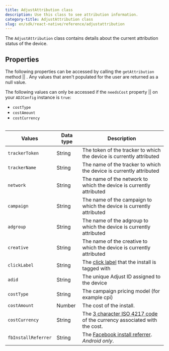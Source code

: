 ```yaml
---
title: AdjustAttribution class
description: Use this class to see attribution information.
category-title: AdjustAttribution class
slug: en/sdk/react-native/reference/adjustattribution
---
```



The `AdjustAttribution` class contains details about the current attribution status of the device.

## Properties

The following properties can be accessed by calling the <Tooltip>`getAttribution` method || <AttributionSig /></Tooltip>. Any values that aren't populated for the user are returned as a null value.

<Callout type="note">

The following values can only be accessed if the <Tooltip>`needsCost` property || <SetNeedsCostSig /></Tooltip> on your `ADJConfig` instance is `true`:

-  `costType`
-  `costAmount`
-  `costCurrency`

</Callout>

<Table>

| Values              | Data type | Description                                                                                                      |
| ------------------- | --------- | ---------------------------------------------------------------------------------------------------------------- |
| `trackerToken`      | String    | The token of the tracker to which the device is currently attributed                                             |
| `trackerName`       | String    | The name of the tracker to which the device is currently attributed                                              |
| `network`           | String    | The name of the network to which the device is currently attributed                                              |
| `campaign`          | String    | The name of the campaign to which the device is currently attributed                                             |
| `adgroup`           | String    | The name of the adgroup to which the device is currently attributed                                              |
| `creative`          | String    | The name of the creative to which the device is currently attributed                                             |
| `clickLabel`        | String    | The [click label](https://help.adjust.com/en/article/user-rewards) that the install is tagged with               |
| `adid`              | String    | The unique Adjust ID assigned to the device                                                                      |
| `costType`          | String    | The campaign pricing model (for example cpi)                                                                     |
| `costAmount`        | Number    | The cost of the install.                                                                                         |
| `costCurrency`      | String    | The [3 character ISO 4217 code](https://www.iban.com/currency-codes) of the currency associated with the cost.   |
| `fbInstallReferrer` | String    | The [Facebook install referrer](https://developers.facebook.com/docs/app-ads/install-referrer/). _Android only_. |

</Table>
